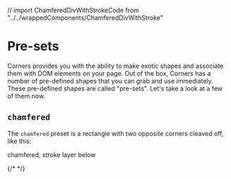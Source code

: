 // import ChamferedDivWithStrokeCode from "../../wrappedComponents/ChamferedDivWithStroke"


# Pre-sets

Corners provides you with the ability to make exotic shapes and associate them with DOM elements on your page. Out of the box, Corners has a number of pre-defined shapes that you can grab and use immediately. These pre-defined shapes are called "pre-sets". Let's take a look at a few of them now.

## `chamfered`

The `chamfered` preset is a rectangle with two opposite corners cleaved off, like this:

<ChamferedDivWithStroke>chamfered, stroke layer below</ChamferedDivWithStroke>

{/* <ChamferedDivWithStrokeCode /> */}
